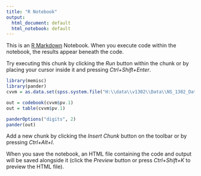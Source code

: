 ```yaml
---
title: "R Notebook"
output:
  html_document: default
  html_notebook: default
---
```


This is an [R Markdown](http://rmarkdown.rstudio.com) Notebook. When you execute code within the notebook, the results appear beneath the code. 

Try executing this chunk by clicking the *Run* button within the chunk or by placing your cursor inside it and pressing *Ctrl+Shift+Enter*. 

```r
library(memisc)
library(pander)
cvvm = as.data.set(spss.system.file("H:\\data\\v1302\\Data\\NS_1302_DataFile_1.sav"))
```


```r
out = codebook(cvvm$pv.1)
out = table(cvvm$pv.1)

panderOptions("digits", 2)
pander(out)
```


Add a new chunk by clicking the *Insert Chunk* button on the toolbar or by pressing *Ctrl+Alt+I*.

When you save the notebook, an HTML file containing the code and output will be saved alongside it (click the *Preview* button or press *Ctrl+Shift+K* to preview the HTML file).
